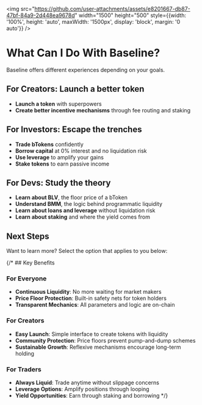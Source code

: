 
<img src="https://github.com/user-attachments/assets/e8201667-db87-47bf-84a9-2d448ea9678d" width="1500" height="500" style={{width: '100%', height: 'auto', maxWidth: '1500px', display: 'block', margin: '0 auto'}} />

# What Can I Do With Baseline?

Baseline offers different experiences depending on your goals.


## For Creators: Launch a better token

- **Launch a token** with superpowers
- **Create better incentive mechanisms** through fee routing and staking

<Cards>
  <Card title="Launch your first bToken" href="/creator"/>
</Cards>


## For Investors: Escape the trenches

- **Trade bTokens** confidently
- **Borrow capital** at 0% interest and no liquidation risk
- **Use leverage** to amplify your gains
- **Stake tokens** to earn passive income

<Cards>
  <Card title="Trade your first bToken" href="/trader"/>
</Cards>

## For Devs: Study the theory

- **Learn about BLV**, the floor price of a bToken
- **Understand BMM**, the logic behind programmatic liquidity 
- **Learn about loans and leverage** without liquidation risk
- **Learn about staking** and where the yield comes from

<Cards>
  <Card title="Learn the theory" href="/theory"/>
</Cards>

## Next Steps

Want to learn more? Select the option that applies to you below:

<Cards>
  <Card title="I want to launch a token" href="/creator"/>
  <Card title="I want to trade" href="/trader"/>
  <Card title="I want to learn the theory" href="/theory"/>
</Cards>


{/* ## Key Benefits

### For Everyone
- **Continuous Liquidity**: No more waiting for market makers
- **Price Floor Protection**: Built-in safety nets for token holders
- **Transparent Mechanics**: All parameters and logic are on-chain

### For Creators
- **Easy Launch**: Simple interface to create tokens with liquidity
- **Community Protection**: Price floors prevent pump-and-dump schemes
- **Sustainable Growth**: Reflexive mechanisms encourage long-term holding

### For Traders
- **Always Liquid**: Trade anytime without slippage concerns
- **Leverage Options**: Amplify positions through looping
- **Yield Opportunities**: Earn through staking and borrowing */}